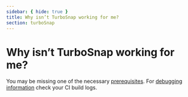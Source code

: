 ```yaml
---
sidebar: { hide: true }
title: Why isn’t TurboSnap working for me?
section: turboSnap
---
```


# Why isn’t TurboSnap working for me?

You may be missing one of the necessary [prerequisites](/docs/turbosnap/setup/#prerequisites). For [debugging information](/docs/turbosnap/setup/#verify-that-turbosnap-is-working) check your CI build logs.
